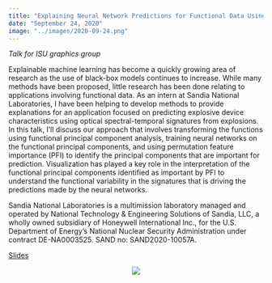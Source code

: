 ```yaml
---
title: "Explaining Neural Network Predictions for Functional Data Using Principal Component Analysis and Feature Importance"
date: "September 24, 2020"
image: "../images/2020-09-24.png"
---
```


*Talk for ISU graphics group*

Explainable machine learning has become a quickly growing area of research as the use of black-box models continues to increase. While many methods have been proposed, little research has been done relating to applications involving functional data. As an intern at Sandia National Laboratories, I have been helping to develop methods to provide explanations for an application focused on predicting explosive device characteristics using optical spectral-temporal signatures from explosions. In this talk, I'll discuss our approach that involves transforming the functions using functional principal component analysis, training neural networks on the functional principal components, and using permutation feature importance (PFI) to identify the principal components that are important for prediction. Visualization has played a key role in the interpretation of the functional principal components identified as important by PFI to understand the functional variability in the signatures that is driving the predictions made by the neural networks.

Sandia National Laboratories is a multimission laboratory managed and operated by National Technology & Engineering Solutions of Sandia, LLC, a wholly owned subsidiary of Honeywell International Inc., for the U.S. Department of Energy's National Nuclear Security Administration under contract DE-NA0003525. SAND no: SAND2020-10057A.

[Slides](https://goodekat.github.io/presentations/2020-isugg-fpca-pfi/slides_with_SAND.pdf)

<center>![](../images/2020-09-24.png)</center>
